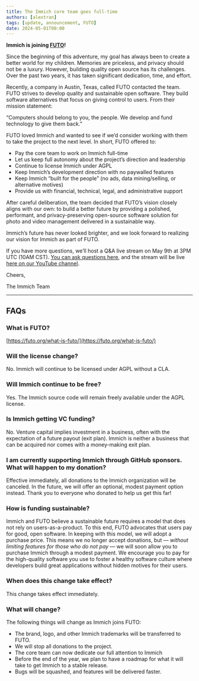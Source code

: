 ```yaml
---
title: The Immich core team goes full-time
authors: [alextran]
tags: [update, announcement, FUTO]
date: 2024-05-01T00:00
---
```


**Immich is joining [FUTO](https://futo.org/)!**

Since the beginning of this adventure, my goal has always been to create a better world for my children. Memories are priceless, and privacy should not be a luxury. However, building quality open source has its challenges. Over the past two years, it has taken significant dedication, time, and effort.

Recently, a company in Austin, Texas, called FUTO contacted the team. FUTO strives to develop quality and sustainable open software. They build software alternatives that focus on giving control to users. From their mission statement:

“Computers should belong to you, the people. We develop and fund technology to give them back.”

FUTO loved Immich and wanted to see if we’d consider working with them to take the project to the next level. In short, FUTO offered to:

- Pay the core team to work on Immich full-time
- Let us keep full autonomy about the project’s direction and leadership
- Continue to license Immich under AGPL
- Keep Immich’s development direction with no paywalled features
- Keep Immich “built for the people” (no ads, data mining/selling, or alternative motives)
- Provide us with financial, technical, legal, and administrative support

After careful deliberation, the team decided that FUTO’s vision closely aligns with our own: to build a better future by providing a polished, performant, and privacy-preserving open-source software solution for photo and video management delivered in a sustainable way.

Immich’s future has never looked brighter, and we look forward to realizing our vision for Immich as part of FUTO.

If you have more questions, we’ll host a Q&A live stream on May 9th at 3PM UTC (10AM CST). [You can ask questions here](https://www.live-ask.com/event/01HWP2SB99A1K8EXFBDKZ5Z9CF), and the stream will be live [here on our YouTube channel](https://youtube.com/live/cwz2iZwYpgg).

Cheers,

The Immich Team

---

## FAQs

### What is FUTO?

[https://futo.org/what-is-futo/](https://futo.org/what-is-futo/)

### Will the license change?

No. Immich will continue to be licensed under AGPL without a CLA.

### Will Immich continue to be free?

Yes. The Immich source code will remain freely available under the AGPL license.

### Is Immich getting VC funding?

No. Venture capital implies investment in a business, often with the expectation of a future payout (exit plan). Immich is neither a business that can be acquired nor comes with a money-making exit plan.

### I am currently supporting Immich through GitHub sponsors. What will happen to my donation?

Effective immediately, all donations to the Immich organization will be canceled. In the future, we will offer an optional, modest payment option instead. Thank you to everyone who donated to help us get this far!

### How is funding sustainable?

Immich and FUTO believe a sustainable future requires a model that does not rely on users-as-a-product. To this end, FUTO advocates that users pay for good, open software. In keeping with this model, we will adopt a purchase price. This means we no longer accept donations, but — _without limiting features for those who do not pay_ — we will soon allow you to purchase Immich through a modest payment. We encourage you to pay for the high-quality software you use to foster a healthy software culture where developers build great applications without hidden motives for their users.

### When does this change take effect?

This change takes effect immediately.

### What will change?

The following things will change as Immich joins FUTO:

- The brand, logo, and other Immich trademarks will be transferred to FUTO.
- We will stop all donations to the project.
- The core team can now dedicate our full attention to Immich
- Before the end of the year, we plan to have a roadmap for what it will take to get Immich to a stable release.
- Bugs will be squashed, and features will be delivered faster.
